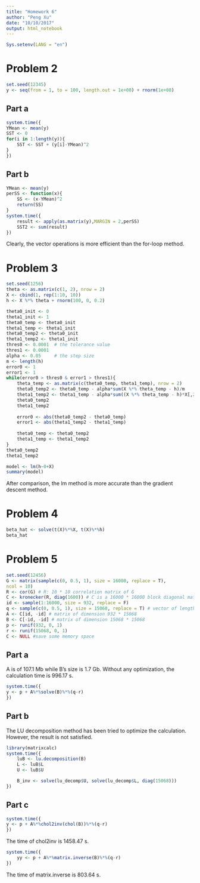 ```yaml
---
title: "Homework 6"
author: "Peng Xu"
date: "10/10/2017"
output: html_notebook
---
```


```r
Sys.setenv(LANG = "en")
```

# Problem 2
```r
set.seed(12345)
y <- seq(from = 1, to = 100, length.out = 1e+08) + rnorm(1e+08)

```

## Part a
```r
system.time({
YMean <- mean(y)
SST <- 0
for(i in 1:length(y)){
    SST <- SST + (y[i]-YMean)^2
}
})
```
## Part b
```r
YMean <- mean(y)
perSS <- function(x){
    SS <- (x-YMean)^2
    return(SS)
}
system.time({
    result <- apply(as.matrix(y),MARGIN = 2,perSS)
    SST2 <- sum(result)
})
```

Clearly, the vector operations is more efficient than the for-loop method.


# Problem 3
```r
set.seed(1256)
theta <- as.matrix(c(1, 2), nrow = 2)
X <- cbind(1, rep(1:10, 10))
h <- X %*% theta + rnorm(100, 0, 0.2)
```


```r
theta0_init <- 0
theta1_init <- 1
theta0_temp <- theta0_init
theta1_temp <- theta1_init
theta0_temp2 <- theta0_init
theta1_temp2 <- theta1_init
thres0 <- 0.0001  # the tolerance value
thres1 <- 0.0001
alpha <- 0.05     # the step size
m <- length(h)
error0 <- 1
error1 <- 1
while(error0 > thres0 & error1 > thres1){
    theta_temp <- as.matrix(c(theta0_temp, theta1_temp), nrow = 2)
    theta0_temp2 <- theta0_temp - alpha*sum(X %*% theta_temp - h)/m
    theta1_temp2 <- theta1_temp - alpha*sum((X %*% theta_temp - h)*X[,2])/m
    theta0_temp2
    theta1_temp2
    
    error0 <- abs(theta0_temp2 - theta0_temp)
    error1 <- abs(theta1_temp2 - theta1_temp)
    
    theta0_temp <- theta0_temp2
    theta1_temp <- theta1_temp2
}
theta0_temp2
theta1_temp2

```

```r
model <- lm(h~0+X)
summary(model)
```
After comparison, the lm method is more accurate than the gradient descent method.

# Problem 4
```r
beta_hat <- solve(t(X)%*%X, t(X)%*%h)
beta_hat

```

# Problem 5
```r
set.seed(12456)
G <- matrix(sample(c(0, 0.5, 1), size = 16000, replace = T),
ncol = 10)
R <- cor(G) # R: 10 * 10 correlation matrix of G
C <- kronecker(R, diag(1600)) # C is a 16000 * 16000 block diagonal matrix
id <- sample(1:16000, size = 932, replace = F)
q <- sample(c(0, 0.5, 1), size = 15068, replace = T) # vector of length 15068
A <- C[id, -id] # matrix of dimension 932 * 15068
B <- C[-id, -id] # matrix of dimension 15068 * 15068
p <- runif(932, 0, 1)
r <- runif(15068, 0, 1)
C <- NULL #save some memory space

```

## Part a
A is of 107.1 Mb while B's size is 1.7 Gb. Without any optimization, the calculation time is 996.17 s.

```r
system.time({
y <- p + A%*%solve(B)%*%(q-r)
})
```

## Part b
The LU decomposition method has been tried to optimize the calculation. However, the result is not satisfied.
```r
library(matrixcalc)
system.time({
    luB <- lu.decomposition(B)
    L <- luB$L
    U <- luB$U

    B_inv <- solve(lu_decomp$U, solve(lu_decomp$L, diag(15068)))
})
```

## Part c
```r
system.time({
y <- p + A%*%chol2inv(chol(B))%*%(q-r)
})
```
The time of chol2inv is 1458.47 s.


```r
system.time({
    yy <- p + A%*%matrix.inverse(B)%*%(q-r)
})
```
The time of matrix.inverse is 803.64 s.




